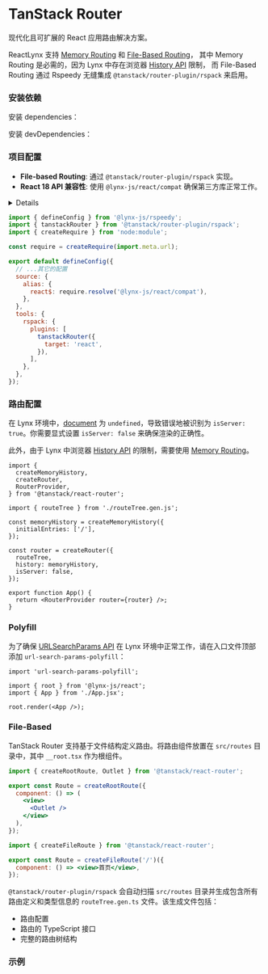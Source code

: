 
# TanStack Router

现代化且可扩展的 React 应用路由解决方案。

ReactLynx 支持 [Memory Routing](https://tanstack.com/router/latest/docs/framework/react/guide/history-types#memory-routing) 和 [File-Based Routing](https://tanstack.com/router/latest/docs/framework/react/routing/file-based-routing)，
其中 Memory Routing 是必需的，因为 Lynx 中存在浏览器 [History API](https://developer.mozilla.org/en-US/docs/Web/API/History_API) 限制，
而 File-Based Routing 通过 Rspeedy 无缝集成 `@tanstack/router-plugin/rspack` 来启用。

### 安装依赖

安装 dependencies：

<PackageManagerTabs command="install @tanstack/react-router url-search-params-polyfill" />

安装 devDependencies：

<PackageManagerTabs command="install @tanstack/router-plugin -D" />

### 项目配置

- **File-based Routing**: 通过 `@tanstack/router-plugin/rspack` 实现。
- **React 18 API 兼容性**: 使用 `@lynx-js/react/compat` 确保第三方库正常工作。

<Details title="❓ 为什么使用 @lynx-js/react/compat">
  ReactLynx 通过 `@lynx-js/react/compat` 提供 React 18 API 兼容， 提供 TanStack
  Router 所需的 API，如 `React.startTransition`。
</Details>

```js title=lynx.config.js
import { defineConfig } from '@lynx-js/rspeedy';
import { tanstackRouter } from '@tanstack/router-plugin/rspack';
import { createRequire } from 'node:module';

const require = createRequire(import.meta.url);

export default defineConfig({
  // ...其它的配置
  source: {
    alias: {
      react$: require.resolve('@lynx-js/react/compat'),
    },
  },
  tools: {
    rspack: {
      plugins: [
        tanstackRouter({
          target: 'react',
        }),
      ],
    },
  },
});
```

### 路由配置

在 Lynx 环境中，[document](https://developer.mozilla.org/en-US/docs/Web/API/Document) 为 `undefined`，导致错误地被识别为 `isServer: true`。你需要显式设置 `isServer: false` 来确保渲染的正确性。

此外，由于 Lynx 中浏览器 [History API](https://developer.mozilla.org/en-US/docs/Web/API/History_API) 的限制，需要使用 [Memory Routing](https://tanstack.com/router/latest/docs/framework/react/guide/history-types#memory-routing)。

```tsx title=App.tsx
import {
  createMemoryHistory,
  createRouter,
  RouterProvider,
} from '@tanstack/react-router';

import { routeTree } from './routeTree.gen.js';

const memoryHistory = createMemoryHistory({
  initialEntries: ['/'],
});

const router = createRouter({
  routeTree,
  history: memoryHistory,
  isServer: false,
});

export function App() {
  return <RouterProvider router={router} />;
}
```

### Polyfill

为了确保 [URLSearchParams API](https://developer.mozilla.org/en-US/docs/Web/API/URLSearchParams) 在 Lynx 环境中正常工作，请在入口文件顶部添加 `url-search-params-polyfill`：

```tsx title=index.tsx
import 'url-search-params-polyfill';

import { root } from '@lynx-js/react';
import { App } from './App.jsx';

root.render(<App />);
```

### File-Based

TanStack Router 支持基于文件结构定义路由。将路由组件放置在 `src/routes` 目录中，其中 `__root.tsx` 作为根组件。

```jsx title="src/routes/__root.tsx"
import { createRootRoute, Outlet } from '@tanstack/react-router';

export const Route = createRootRoute({
  component: () => (
    <view>
      <Outlet />
    </view>
  ),
});
```

```jsx title="src/routes/index.tsx"
import { createFileRoute } from '@tanstack/react-router';

export const Route = createFileRoute('/')({
  component: () => <view>首页</view>,
});
```

`@tanstack/router-plugin/rspack` 会自动扫描 `src/routes` 目录并生成包含所有路由定义和类型信息的 `routeTree.gen.ts` 文件。该生成文件包括：

- 路由配置
- 路由的 TypeScript 接口
- 完整的路由树结构

### 示例

<Go
  example="tanstack-router"
  defaultFile="src/App.tsx"
  img="https://lf-lynx.tiktok-cdns.com/obj/lynx-artifacts-oss-sg/plugin/static/tanstack-router-demo.jpg"
  defaultEntryFile="dist/main.lynx.bundle"
  entry="src/tanstack-router"
/>
